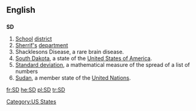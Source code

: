 {{also|s.d.|.sd}}
==English==

==={{abbreviation}}===
'''SD'''

# [[school|School]] [[district]]
# [[sheriff|Sherrif's]] [[department]]
# Shacklesons Disease, a rare brain disease.
# [[South Dakota]], a state of the [[United States of America]].
# [[standard deviation|Standard deviation]], a mathematical measure of the spread of a list of numbers
# [[Sudan]], a member state of the [[United Nations]].

[[Category:US States]]

[[fr:SD]]
[[he:SD]]
[[pl:SD]]
[[tr:SD]]